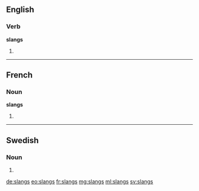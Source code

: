 ==English==

===Verb===
'''slangs'''

# {{en-third-person singular of|slang}}

----

==French==

===Noun===
'''slangs''' {{m}}

# {{plural of|slang|lang=fr}}

----

==Swedish==

===Noun===
{{head|sv|noun form}}

# {{sv-noun-form-indef-gen|slang}}

[[de:slangs]]
[[eo:slangs]]
[[fr:slangs]]
[[mg:slangs]]
[[ml:slangs]]
[[sv:slangs]]
